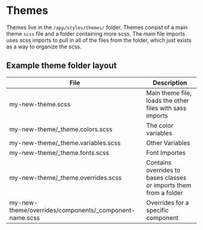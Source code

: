 
<Meta title="For Developers/Themes" />

# Themes

Themes live in the `/app/styles/themes/` folder. Themes consist of a main theme `scss` file and a folder containing more scss. The main file imports uses scss imports to pull in all of the files from the folder, which just exists as a way to organize the scss.

## Example theme folder layout

| File | Description |
|--------|---------------|
| my-new-theme.scss                                      | Main theme file, loads the other files with sass imports
| my-new-theme/_theme.colors.scss                        | The color variables
| my-new-theme/_theme.variables.scss                     | Other Variables
| my-new-theme/_theme.fonts.scss                         | Font Importes
| my-new-theme/_theme.overrides.scss                     | Contains overrides to bases classes or imports them from a folder
| my-new-theme/overrides/components/_component-name.scss | Overrides for a specific component
